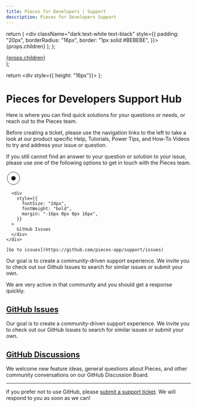```yaml
---
title: Pieces for Developers | Support
description: Pieces for Developers Support
---
```


  return (
    <div className="dark:text-white text-black" style={{
      padding: "20px",
      borderRadius: "16px",
      border: "1px solid #BEBEBE",
    }}>
      {props.children}
    </div>
  );
};

  <div
    style={{
      borderRadius: "12px",
    }}
  >
    <a
      target="_blank"
      href={props.href}
    >
      {props.children}
    </a>
  </div>
);

  return <div style={{ height: "16px"}}></div>
};

# Pieces for Developers Support Hub

Here is where you can find quick solutions for your questions or needs, or reach out to the Pieces team.

<Info>
  Before creating a ticket, please use the navigation links to the left to take a look at our product specific Help, Tutorials, Power Tips, and How-To Videos to try and address your issue or question.
</Info>

If you still cannot find an answer to your question or solution to your issue, please use one of the following options to get in touch with the Pieces team.

<SingleCard>
  <div
    style={{
      display: "flex",
      alignItems: "center",
      justifyContent: "space-between"
    }}
  >
    <div style={{
      display: "flex",
    }}>
      <svg xmlns="http://www.w3.org/2000/svg" width="40" height="40" viewBox="0 0 40 40" fill="none" style={{
        marginTop: "16px",
      }}>
        <circle cx="20" cy="20" r="17" stroke="currentColor" strokeWidth="5"/>
        <circle cx="20" cy="20" r="6" fill="currentColor"/>
      </svg>

      <div
        style={{
          fontSize: "24px",
          fontWeight: "bold",
          margin: "-16px 0px 0px 16px",
        }}
      >
        GitHub Issues
      </div>
    </div>

    [Go to issues](https://github.com/pieces-app/support/issues)
  </div>

  Our goal is to create a community-driven support experience. We invite you to check out our Github Issues to search for similar issues or submit your own.

  We are very active in that community and you should get a response quickly.
</SingleCard>

## [GitHub Issues](https://github.com/pieces-app/support/issues)

Our goal is to create a community-driven support experience. We invite you to check out our GitHub Issues to search for similar issues or submit your own.

## [GitHub Discussions](https://github.com/pieces-app/support/discussions)

We welcome new feature ideas, general questions about Pieces, and other community conversations on our GitHub Discussion Board.

<hr/>

If you prefer not to use GitHub, please [submit a support ticket](https://getpieces.typeform.com/to/mCjBSIjF#page=docs-sidebar). We will respond to you as soon as we can!
